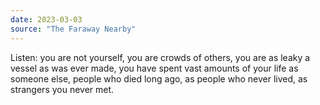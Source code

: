 ```yaml
---
date: 2023-03-03
source: "The Faraway Nearby"
---
```


Listen: you are not yourself, you are crowds of others, you are as leaky a vessel as was ever made, you have spent vast amounts of your life as someone else, people who died long ago, as people who never lived, as strangers you never met.
